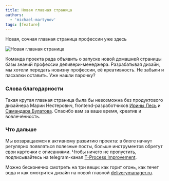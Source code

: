 ```yaml
---
title: Новая главная страница
authors:
  - 'michael-martynov'
tags: [feature]
---
```

Новая, сочная главная страница профессии уже здесь

![Новая главная страница](./img/new-main-page.png)

Команда проекта рада объявить о запуске новой домашней страницы базы знаний профессии деливери-менеджера.
Разрабатывая дизайн, мы хотели передать новизну профессии, её креативность. Не забыли и пасхалки оставить. Уже нашли парочку?

### Слова благодарности
Такая крутая главная страница была бы невозможна без продуктового дизайнера Марии Нестерович, frontend-разработчиков [Ирины Лесь](https://github.com/MRCUCUMBER1234) и [Самандара Булатова](https://github.com/mephistorine).
Спасибо вам за ваше время, креатив и вовлечённость.

### Что дальше
Мы возвращаемся к активному развитию проекта: в блоге начнут регулярно появляться полезные посты, больше инструментов обретут свои карточки с описаниями.
Чтобы ничего не пропустить, подписывайтесь на telegram-канал [T-Process Improvement](https://t.me/channel_TAC).

Можно бесконечно смотреть на три вещи: как горит огонь, как течет вода и как смотрится дизайн на новой главной [deliverymanager.ru](https://deliverymanager.ru).